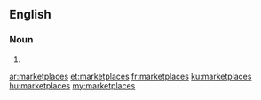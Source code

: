 ==English==

===Noun===
{{head|en|plural}}

# {{plural of|marketplace|lang=en}}

[[ar:marketplaces]]
[[et:marketplaces]]
[[fr:marketplaces]]
[[ku:marketplaces]]
[[hu:marketplaces]]
[[my:marketplaces]]